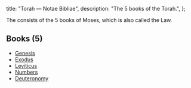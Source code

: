   title: "Torah — Notae Bibliae",
  description: "The 5 books of the Torah.",
};

<Initial text="Torah"/>

The <Definition lang="hebrew" anchor="torah" text="Torah"/> consists of the 5 books of Moses, which is also called the Law.

## Books (5)

* [Genesis](/bible/old-testament/pentateuch/genesis)
* [Exodus](/bible/old-testament/pentateuch/exodus)
* [Leviticus](/bible/old-testament/pentateuch/leviticus)
* [Numbers](/bible/old-testament/pentateuch/numbers)
* [Deuteronomy](/bible/old-testament/pentateuch/deuteronomy)
